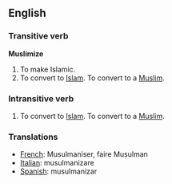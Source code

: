 ==English==

===Transitive verb===
'''Muslimize'''

#To make Islamic.
#To convert to [[Islam]]. To convert to a [[Muslim]].

===Intransitive verb===

#To convert to [[Islam]]. To convert to a [[Muslim]].

===Translations===
*[[French]]: Musulmaniser, faire Musulman
*[[Italian]]: musulmanizare
*[[Spanish]]: musulmanizar